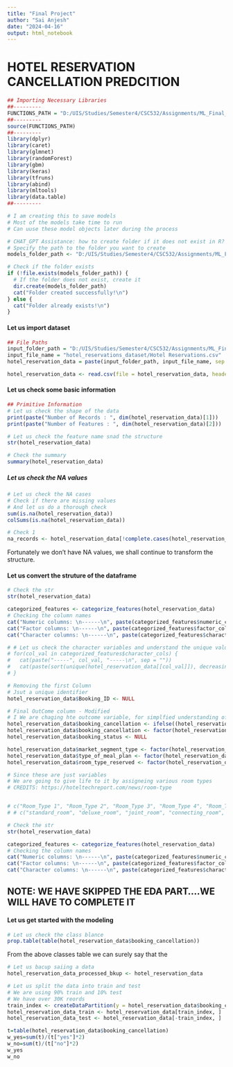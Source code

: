 ```yaml
---
title: "Final Project"
author: "Sai Anjesh"
date: "2024-04-16"
output: html_notebook
---
```


# HOTEL RESERVATION CANCELLATION PREDCITION


```r
## Importing Necessary Libraries
##---------
FUNCTIONS_PATH = "D:/UIS/Studies/Semester4/CSC532/Assignments/ML_Final_Project/ml_final_project/code_base/custom_functions.R"
##---------
source(FUNCTIONS_PATH)
##---------
library(dplyr)
library(caret)
library(glmnet)
library(randomForest)
library(gbm)
library(keras)
library(tfruns)
library(abind)
library(mltools)
library(data.table)
##---------
```


```r
# I am creating this to save models
# Most of the models take time to run
# Can uuse these model objects later during the process

# CHAT_GPT Assistance: how to create folder if it does not exist in R?
# Specify the path to the folder you want to create
models_folder_path <- "D:/UIS/Studies/Semester4/CSC532/Assignments/ML_Final_Project/ml_final_project/ALL_MODELS"

# Check if the folder exists
if (!file.exists(models_folder_path)) {
  # If the folder does not exist, create it
  dir.create(models_folder_path)
  cat("Folder created successfully!\n")
} else {
  cat("Folder already exists!\n")
}
```


#### Let us import dataset

```r
## File Paths
input_folder_path = "D:/UIS/Studies/Semester4/CSC532/Assignments/ML_Final_Project/ml_final_project/input_datasets/"
input_file_name = "hotel_reservations_dataset/Hotel Reservations.csv"
hotel_reservation_data = paste(input_folder_path, input_file_name, sep = "")
```

```r
hotel_reservation_data <- read.csv(file = hotel_reservation_data, header = TRUE)
```

#### Let us check some basic information

```r
## Primitive Information
# Let us check the shape of the data
print(paste("Number of Records : ", dim(hotel_reservation_data)[1]))
print(paste("Number of Features : ", dim(hotel_reservation_data)[2]))

# Let us check the feature name snad the structure
str(hotel_reservation_data)

# Check the summary
summary(hotel_reservation_data)
```



##### Let us check the NA values

```r
# Let us check the NA cases
# Check if there are missing values
# And let us do a thorough check
sum(is.na(hotel_reservation_data))
colSums(is.na(hotel_reservation_data))

# Check 1
na_records <- hotel_reservation_data[!complete.cases(hotel_reservation_data), ]
```


Fortunately we don't have NA values, we shall continue to transform the structure.

#### Let us convert the struture of the dataframe
```r
# Check the str
str(hotel_reservation_data)

categorized_features <- categorize_features(hotel_reservation_data)
# Checking the column names
cat("Numeric columns: \n------\n", paste(categorized_features$numeric_cols, collapse = ", "), "\n")
cat("Factor columns: \n------\n", paste(categorized_features$factor_cols, collapse = ", "), "\n")
cat("Character columns: \n------\n", paste(categorized_features$character_cols, collapse = ", "),"\n")
```
```r
# # Let us check the character variables and understand the unique values
# for(col_val in categorized_features$character_cols) {
#   cat(paste("-----", col_val, "-----\n", sep = ""))
#   cat(paste(sort(unique(hotel_reservation_data[[col_val]]), decreasing = F), collapse = ", "), "\n")
# }

```


```r
# Removing the first Column 
# Jsut a unique identifier
hotel_reservation_data$Booking_ID <- NULL

# Final OutCome column - Modified
# I We are chaging hte outcome variable, for simplfied understanding of the model and data
hotel_reservation_data$booking_cancellation <- ifelse((hotel_reservation_data$booking_status == "Canceled"), "yes", "no")
hotel_reservation_data$booking_cancellation <- factor(hotel_reservation_data$booking_cancellation)
hotel_reservation_data$booking_status <- NULL

hotel_reservation_data$market_segment_type <- factor(hotel_reservation_data$market_segment_type)
hotel_reservation_data$type_of_meal_plan <- factor(hotel_reservation_data$type_of_meal_plan)
hotel_reservation_data$room_type_reserved <- factor(hotel_reservation_data$room_type_reserved)

# Since these are just variables
# We are going to give life to it by assigneing various room types
# CREDITS: https://hoteltechreport.com/news/room-type


# c("Room_Type 1", "Room_Type 2", "Room_Type 3", "Room_Type 4", "Room_Type 5", "Room_Type 6", "Room_Type 7")
# # c("standard_room", "deluxe_room", "joint_room", "connecting_room", "suite_room", "apartment_style_room", "accessible_room")


```



```r
# Check the str
str(hotel_reservation_data)

categorized_features <- categorize_features(hotel_reservation_data)
# Checking the column names
cat("Numeric columns: \n------\n", paste(categorized_features$numeric_cols, collapse = ", "), "\n")
cat("Factor columns: \n------\n", paste(categorized_features$factor_cols, collapse = ", "), "\n")
cat("Character columns: \n------\n", paste(categorized_features$character_cols, collapse = ", "),"\n")
```

## NOTE: WE HAVE SKIPPED THE EDA PART....WE WILL HAVE TO COMPLETE IT


#### Let us get started with the modeling

```r
# Let us check the class blance
prop.table(table(hotel_reservation_data$booking_cancellation))
```
From the above classes table we can surely say that the 

```r
# Let us bacup saiing a data
hotel_reservation_data_processed_bkup <- hotel_reservation_data
```


```r
# Let us split the data into train and test
# We are using 90% train and 10% test
# We have over 30K reords
train_index <- createDataPartition(y = hotel_reservation_data$booking_cancellation, p = 0.9, list = FALSE)
hotel_reservation_data_train <- hotel_reservation_data[train_index, ]
hotel_reservation_data_test <- hotel_reservation_data[-train_index, ]
```


```r
t=table(hotel_reservation_data$booking_cancellation)
w_yes=sum(t)/(t["yes"]*2)
w_no=sum(t)/(t["no"]*2)
w_yes
w_no
```

